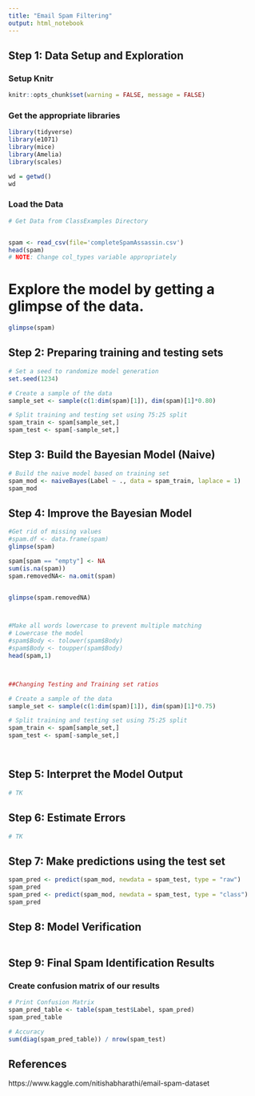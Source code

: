 ```yaml
---
title: "Email Spam Filtering"
output: html_notebook
---
```


## Step 1: Data Setup and Exploration

### Setup Knitr
```r
knitr::opts_chunk$set(warning = FALSE, message = FALSE)
```

### Get the appropriate libraries
```r
library(tidyverse)
library(e1071)
library(mice)
library(Amelia)
library(scales)

wd = getwd()
wd
```



### Load the Data
```r
# Get Data from ClassExamples Directory


spam <- read_csv(file='completeSpamAssassin.csv')
head(spam)
# NOTE: Change col_types variable appropriately
```

# Explore the model by getting a glimpse of the data.
```r
glimpse(spam)
```

## Step 2: Preparing training and testing sets
```r
# Set a seed to randomize model generation
set.seed(1234)

# Create a sample of the data
sample_set <- sample(c(1:dim(spam)[1]), dim(spam)[1]*0.80)

# Split training and testing set using 75:25 split
spam_train <- spam[sample_set,]
spam_test <- spam[-sample_set,]
```

## Step 3: Build the Bayesian Model (Naive)
```r
# Build the naive model based on training set
spam_mod <- naiveBayes(Label ~ ., data = spam_train, laplace = 1)
spam_mod
```


## Step 4: Improve the Bayesian Model
```r

#Get rid of missing values
#spam.df <- data.frame(spam)
glimpse(spam)

spam[spam == "empty"] <- NA
sum(is.na(spam))
spam.removedNA<- na.omit(spam)


glimpse(spam.removedNA)



#Make all words lowercase to prevent multiple matching
# Lowercase the model
#spam$Body <- tolower(spam$Body)
#spam$Body <- toupper(spam$Body)
head(spam,1)



##Changing Testing and Training set ratios

# Create a sample of the data
sample_set <- sample(c(1:dim(spam)[1]), dim(spam)[1]*0.75)

# Split training and testing set using 75:25 split
spam_train <- spam[sample_set,]
spam_test <- spam[-sample_set,]




```


## Step 5: Interpret the Model Output
```r
# TK
```


## Step 6: Estimate Errors
```r
# TK
```


## Step 7: Make predictions using the test set
```r
spam_pred <- predict(spam_mod, newdata = spam_test, type = "raw")
spam_pred
spam_pred <- predict(spam_mod, newdata = spam_test, type = "class")
spam_pred
```

## Step 8: Model Verification
```r
```

## Step 9: Final Spam Identification Results

### Create confusion matrix of our results
```r
# Print Confusion Matrix
spam_pred_table <- table(spam_test$Label, spam_pred)
spam_pred_table

# Accuracy
sum(diag(spam_pred_table)) / nrow(spam_test)
```


## References
https://www.kaggle.com/nitishabharathi/email-spam-dataset